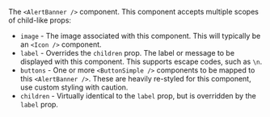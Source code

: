 The `<AlertBanner />` component. This component accepts multiple scopes of child-like props:

- `image` - The image associated with this component. This will typically be an `<Icon />`
  component.
- `label` - Overrides the `children` prop. The label or message to be displayed with this component.
  This supports escape codes, such as `\n`.
- `buttons` - One or more `<ButtonSimple />` components to be mapped to this `<AlertBanner />`.
  These are heavily re-styled for this component, use custom styling with caution.
- `children` - Virtually identical to the `label` prop, but is overridden by the `label` prop.
